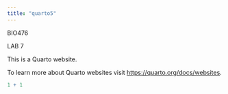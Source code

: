 ```yaml
---
title: "quarto5"
---
```


BIO476

LAB 7

This is a Quarto website.

To learn more about Quarto websites visit <https://quarto.org/docs/websites>.

```r
1 + 1
```
